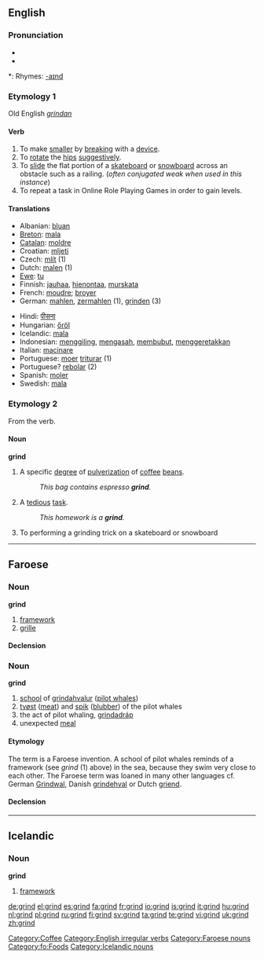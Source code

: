 ==English==

===Pronunciation===
* {{IPA|/'gɻaɪnd/}}
* {{audio|en-us-grind.ogg|Audio (US)}}

*: Rhymes: [[Rhymes:English:-aɪnd|-aɪnd]]

===Etymology 1===
Old English ''[[grindan]]''

====Verb====
{{en-verb|grinds|grinding|ground|'''[[ground]]''' or archaic '''[[grounden]]'''}}

# To make [[smaller]] by [[break]]ing with a [[device]].
# To [[rotate]] the [[hips]] [[suggestive]]ly.
# To [[slide]] the flat portion of a [[skateboard]] or [[snowboard]] across an obstacle such as a railing. (''often conjugated weak when used in this instance'')
# To repeat a task in Online Role Playing Games in order to gain levels.

====Translations====
{{top}}
* Albanian: [[bluan]]
* [[Breton]]: [[mala]]
* [[Catalan]]: [[moldre]]
* Croatian: [[mljeti]]
* Czech: [[mlít]] (1)
* Dutch: [[malen]] (1)
* [[Ewe]]: [[tu]]
* Finnish: [[jauhaa]], [[hienontaa]], [[murskata]]
* French: [[moudre]]; [[broyer]]
* German: [[mahlen]], [[zermahlen]] (1), [[grinden]] (3)
{{mid}}
* Hindi: [[पीसना]]
* Hungarian: [[őröl]]
* Icelandic: [[mala]]
* Indonesian: [[giling|menggiling]], [[asah|mengasah]], [[bubut|membubut]], [[geretak|menggeretakkan]]
* Italian: [[macinare]]
* Portuguese: [[moer]] [[triturar]] (1)
* Portuguese? [[rebolar]] (2)
* Spanish: [[moler]]
* Swedish: [[mala]]
{{bottom}}

===Etymology 2===
From the verb.

====Noun====
'''grind'''

# A specific [[degree]] of [[pulverization]] of [[coffee]] [[bean]]s.
#: ''This bag contains espresso '''grind'''.''
# A [[tedious]] [[task]].
#: ''This homework is a '''grind'''.''
# To performing a grinding trick on a skateboard or snowboard

[[Category:Coffee]]
[[Category:English irregular verbs]]

----

==Faroese==

===Noun===
'''grind''' {{f}}

# [[framework]]
# [[grille]]

====Declension====
{{fo-decl-noun-f2|grind}}

===Noun===
'''grind''' {{f}}

# [[school]] of [[grindahvalur]] ([[pilot whale]]s)
# [[tvøst]] ([[meat]]) and [[spik]] ([[blubber]]) of the pilot whales
# the act of pilot whaling, [[grindadráp]]
# unexpected [[meal]]

====Etymology====
{{rfc-level|Etymology not at level 3}}
The term is a Faroese invention. A school of pilot whales reminds of a framework (see ''grind'' (1) above) in the sea, because they swim very close to each other. The Faroese term was loaned in many other languages cf. German [[Grindwal]], Danish [[grindehval]] or Dutch [[griend]].

====Declension====
{{fo-decl-noun-f2|grind}}

[[Category:Faroese nouns]]
[[Category:fo:Foods]]

----

==Icelandic==

===Noun===
'''grind''' {{f}}

# [[framework]]

[[Category:Icelandic nouns]]

[[de:grind]]
[[el:grind]]
[[es:grind]]
[[fa:grind]]
[[fr:grind]]
[[io:grind]]
[[is:grind]]
[[it:grind]]
[[hu:grind]]
[[nl:grind]]
[[pl:grind]]
[[ru:grind]]
[[fi:grind]]
[[sv:grind]]
[[ta:grind]]
[[te:grind]]
[[vi:grind]]
[[uk:grind]]
[[zh:grind]]